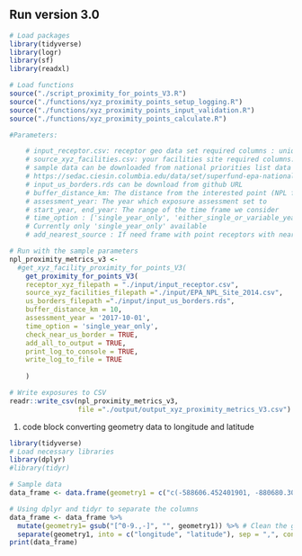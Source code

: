 
## Run version 3.0
```R

# Load packages
library(tidyverse)
library(logr)
library(sf)
library(readxl)

# Load functions
source("./script_proximity_for_points_V3.R")
source("./functions/xyz_proximity_points_setup_logging.R")
source("./functions/xyz_proximity_points_input_validation.R")
source("./functions/xyz_proximity_points_calculate.R")

#Parameters:

    # input_receptor.csv: receptor geo data set required columns : unique id , latitude,	longitude 
    # source_xyz_facilities.csv: your facilities site required columns: ID Address,City,State,County	
    # sample data can be downloaded from national priorities list data for new tool (EPA Superfund sites in 2014 via CIESIN (URL): 
    # https://sedac.ciesin.columbia.edu/data/set/superfund-epa-national-priorities-list-ciesin-mod-v2
    # input_us_borders.rds can be download from github URL  
    # buffer_distance_km: The distance from the interested point (NPL facility) rang (1000km  0.001km)
    # assessment_year: The year which exposure assessment set to
    # start_year, end_year: The range of the time frame we consider 
    # time_option : ['single_year_only', 'either_single_or_variable_year','variable_year_only' ]
    # Currently only 'single_year_only' available
    # add_nearest_source : If need frame with point receptors with nearest source details and distance

# Run with the sample parameters
npl_proximity_metrics_v3 <- 
  #get_xyz_facility_proximity_for_points_V3(
    get_proximity_for_points_V3(
    receptor_xyz_filepath = "./input/input_receptor.csv", 
    source_xyz_facilities_filepath ="./input/EPA_NPL_Site_2014.csv",
    us_borders_filepath ="./input/input_us_borders.rds",
    buffer_distance_km = 10,
    assessment_year = '2017-10-01',
    time_option = 'single_year_only',  
    check_near_us_border = TRUE,
    add_all_to_output = TRUE,
    print_log_to_console = TRUE,
    write_log_to_file = TRUE
  
    )

# Write exposures to CSV
readr::write_csv(npl_proximity_metrics_v3, 
                 file ="./output/output_xyz_proximity_metrics_V3.csv")

```


#. code block converting geometry data to longitude and latitude

```r
library(tidyverse)
# Load necessary libraries
library(dplyr)
#library(tidyr)

# Sample data
data_frame <- data.frame(geometry1 = c("c(-588606.452401901, -880680.305667414)", "c(-123456.789, -987654.321)"))

# Using dplyr and tidyr to separate the columns
data_frame <- data_frame %>%
  mutate(geometry1= gsub("[^0-9.,-]", "", geometry1)) %>% # Clean the geometry column
  separate(geometry1, into = c("longitude", "latitude"), sep = ",", convert = TRUE)
print(data_frame)

```